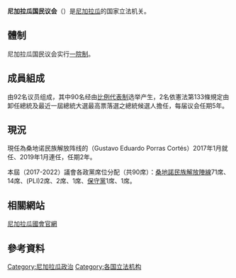 {{Infobox legislature
 | name               = 尼加拉瓜共和国国民议会
 | native_name        = ''Asamblea Nacional de la República de Nicaragua''
 | native_name_lang   =
 | transcription_name =
 | legislature        =
 | coa_pic            = Coat of arms of Nicaragua.svg
 | coa_res            = 210px
 | coa_alt            =
 | foundation         = 1986
 | house_type         = [[一院制|一院制]]
 | body               =
 | houses             =
 | leader1_type       = 议长
 | leader1            = Gustavo Porras Cortés
 | party1             = [[桑地诺民族解放阵线|桑地诺民族解放阵线]]
 | election1          = 2017年1月
 | leader2_type       =
 | leader2            =
 | party2             =
 | election2          =
 | leader3_type       =
 | leader3            =
 | party3             =
 | election3          =
 | members            = 
 | house1             =
 | house2             =
 | structure1         = Asamblea Nacional de la Republica de Nicaragua 2021 - 2026.svg
 | structure1_res     = 250px
 | structure1_alt     =
 | structure2         =
 | structure2_res     =
 | structure2_alt     =
 | political_groups1  = '''执政党 (76)：'''
* {{Colorbox|#8B0000|border=darkgray}} [[桑地诺民族解放阵线|桑地诺民族解放阵线]] (75) 
* {{Colorbox|#654D1D|border=darkgray}} {{link-en|大地之子原民黨|YATAMA}} (1)
'''在野党 (14)：'''
* {{Colorbox|red|border=darkgray}} {{le|憲政自由黨|Constitutionalist Liberal Party}} (9) 
* {{Colorbox|#F0A9D7 |border=darkgray}} {{le|尼加拉瓜自由聯盟|Nicaraguan Liberal Alliance}} (2)
* {{Colorbox|#FF69B4|border=darkgray}} {{le|獨立自由黨|Independent Liberal Party (Nicaragua)}} (1) 
* {{Colorbox|#ADD8E6|border=darkgray}} {{le|尼加拉瓜基督道路黨|Nicaraguan Party of the Christian Path}} (1) 
* {{Colorbox|#3E5DF9|border=darkgray}} {{le|爭取共和聯盟|Alliance for the Republic (Nicaragua)}} (1)
 | political_groups2  =
 | committees1        =
 | committees2        =
 | joint_committees   =
 | voting_system1     = [[名單比例代表制|名單比例代表制]]
 | voting_system2     =
 | last_election1     = [[2021年尼加拉瓜大選|2021年11月7日]]
 | last_election2     =
 | previous_election1 =
 | previous_election2 =
 | session_room       =
 | session_res        = 250px
 | session_alt        =
 | meeting_place      = Complejo Legislativo Carlos Núñez
 | website            = {{URL|www.asamblea.gob.ni}}
 | footnotes          =
 | motto              =
}}
'''尼加拉瓜国民议会'''（{{lang-es|Asamblea Nacional de Nicaragua}}）是[[尼加拉瓜|尼加拉瓜]]的国家立法机关。
==體制==
尼加拉瓜国民议会实行[[一院制|一院制]]。

==成員組成==
由92名议员组成，其中90名经由[[比例代表制|比例代表制]]选举产生，2名依憲法第133條規定由卸任總統及最近一屆總統大選最高票落選之總統候選人擔任，每届议会任期5年。

==現況==
{{See also|2016年尼加拉瓜大選}}
現任{{link-en|尼加拉瓜國民議會議長列表|List of Presidents of the National Assembly of Nicaragua|國民議會議長}}為桑地诺民族解放阵线的{{link-es|古斯塔沃·爱德华多·波拉斯|Gustavo Porras Cortés|-{zh-cn:古斯塔沃·爱德华多·波拉斯;zh-tw:古斯塔沃·愛德華多·博拉斯}-}}（Gustavo Eduardo Porras Cortés）2017年1月就任、2019年1月連任，任期2年。

本屆（2017-2022）議會各政黨席位分配（共90席）：[[桑地諾民族解放陣線|桑地諾民族解放陣線]]71席、{{link-en|立宪自由党|Constitutionalist Liberal Party}}14席、{{link-en|獨立自由黨|Independent Liberal Party (Nicaragua)}}(PLI)2席、{{link-en|自由聯盟|Nicaraguan Liberal Alliance}}2席、{{link-en|共和聯盟(尼加拉瓜)|Alliance for the Republic (Nicaragua)|共和聯盟}}1席、[[保守党_(尼加拉瓜)|保守黨]]1席、{{link-en|大地之子原民黨|YATAMA}}1席。

==相關網站==
[https://www.asamblea.gob.ni/ 尼加拉瓜國會官網] {{Wayback|url=https://www.asamblea.gob.ni/ |date=20190707100615 }}

==參考資料==
{{reflist}}

{{美洲题目|议会}}

[[Category:尼加拉瓜政治|Category:尼加拉瓜政治]]
[[Category:各国立法机构|Category:各国立法机构]]